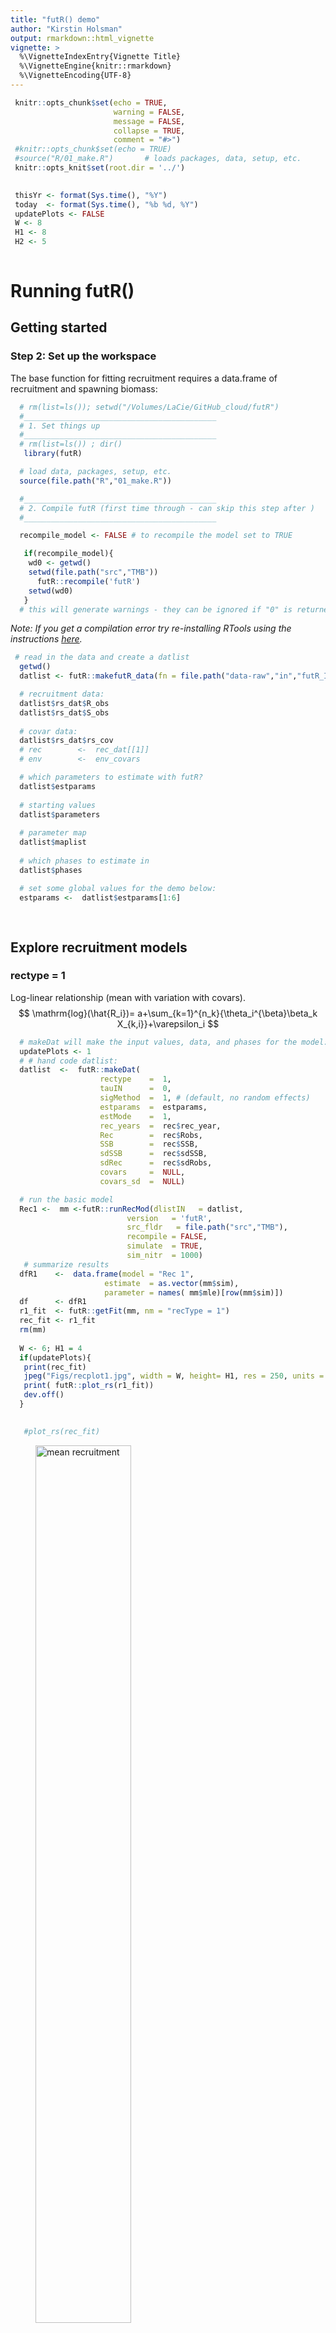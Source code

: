 ```yaml
---
title: "futR() demo"
author: "Kirstin Holsman"
output: rmarkdown::html_vignette
vignette: >
  %\VignetteIndexEntry{Vignette Title}
  %\VignetteEngine{knitr::rmarkdown}
  %\VignetteEncoding{UTF-8}
---
```



<!--   # html_notebook: -->
<!--   #   toc: TRUE -->
<!--   #   df_print: kable -->
<!--   #   fig_caption: yes -->
<!--   #   theme: flatly -->
<!--  rmarkdown:html_vignette -->
<!-- vignette: > -->
<!--   %\VignetteIndexEntry{futR documentation} -->
<!--   %\VignetteEngine{knitr::rmarkdown} -->
<!--   %\VignetteEncoding{UTF-8} -->

```r
 knitr::opts_chunk$set(echo = TRUE,
                       warning = FALSE, 
                       message = FALSE,
                       collapse = TRUE,
                       comment = "#>") 
 #knitr::opts_chunk$set(echo = TRUE)
 #source("R/01_make.R")       # loads packages, data, setup, etc.
 knitr::opts_knit$set(root.dir = '../')
 
```


```r

 thisYr <- format(Sys.time(), "%Y")
 today  <- format(Sys.time(), "%b %d, %Y")
 updatePlots <- FALSE
 W <- 8
 H1 <- 8
 H2 <- 5
 
```

# Running futR() 

## Getting started {.tabset}

### Step 2: Set up the workspace

The base function for fitting recruitment requires a data.frame of recruitment and spawning biomass:

```r
  # rm(list=ls()); setwd("/Volumes/LaCie/GitHub_cloud/futR")
  #___________________________________________
  # 1. Set things up
  #___________________________________________
  # rm(list=ls()) ; dir()
   library(futR)

  # load data, packages, setup, etc.
  source(file.path("R","01_make.R"))

  #___________________________________________
  # 2. Compile futR	(first time through - can skip this step after )
  #___________________________________________

  recompile_model <- FALSE # to recompile the model set to TRUE

   if(recompile_model){
    wd0 <- getwd()
    setwd(file.path("src","TMB"))
      futR::recompile('futR')
    setwd(wd0)
   }
  # this will generate warnings - they can be ignored if "0" is returned

```

*Note: If you get a compilation error try re-installing RTools using the instructions [here](https://cran.r-project.org/bin/windows/Rtools/).*
      
```r
  
 # read in the data and create a datlist
  getwd()
  datlist <- futR::makefutR_data(fn = file.path("data-raw","in","futR_Inputs.xlsx" ), export_all=F)

  # recruitment data:
  datlist$rs_dat$R_obs
  datlist$rs_dat$S_obs
  
  # covar data:
  datlist$rs_dat$rs_cov
  # rec        <-  rec_dat[[1]]
  # env        <-  env_covars

  # which parameters to estimate with futR?
  datlist$estparams
  
  # starting values
  datlist$parameters
  
  # parameter map
  datlist$maplist
  
  # which phases to estimate in  
  datlist$phases

  # set some global values for the demo below:
  estparams <-  datlist$estparams[1:6]
  
  
```

## Explore recruitment models {.tabset}

### rectype = 1

Log-linear relationship (mean with variation with covars).
$$ \mathrm{log}(\hat{R_i})= a+\sum_{k=1}^{n_k}{\theta_i^{\beta}\beta_k X_{k,i}}+\varepsilon_i $$

```r

  # makeDat will make the input values, data, and phases for the model:
  updatePlots <- 1
  # # hand code datlist:
  datlist  <-  futR::makeDat(
                    rectype    =  1,
                    tauIN      =  0,
                    sigMethod  =  1, # (default, no random effects)
                    estparams  =  estparams,
                    estMode    =  1,
                    rec_years  =  rec$rec_year,
                    Rec        =  rec$Robs,
                    SSB        =  rec$SSB,
                    sdSSB      =  rec$sdSSB,
                    sdRec      =  rec$sdRobs,
                    covars     =  NULL,
                    covars_sd  =  NULL)

  # run the basic model
  Rec1 <-  mm <-futR::runRecMod(dlistIN   = datlist,
                          version   = 'futR',
                          src_fldr   = file.path("src","TMB"),
                          recompile = FALSE,
                          simulate  = TRUE,
                          sim_nitr  = 1000)
   # summarize results
  dfR1    <-  data.frame(model = "Rec 1",
                     estimate  = as.vector(mm$sim),
                     parameter = names( mm$mle)[row(mm$sim)])
  df      <- dfR1
  r1_fit  <- futR::getFit(mm, nm = "recType = 1")
  rec_fit <- r1_fit
  rm(mm)
  
  W <- 6; H1 = 4
  if(updatePlots){
   print(rec_fit)
   jpeg("Figs/recplot1.jpg", width = W, height= H1, res = 250, units = "in")
   print( futR::plot_rs(r1_fit))
   dev.off()
  }
   

```

```r
   #plot_rs(rec_fit)

```

![mean recruitment](../Figs/recplot1.jpg){width=60%}  

### rectype = 2

Log-linear relationship with spawners and covariates.

$$\mathrm{log}(\hat{R_i})= a + \sum_{k=1}^{n_k}{\theta_i^{\beta}\beta_k X_{k,i}}+ (b+\sum_{k=1}^{n_k}{\theta_i^{\lambda}\lambda_k X_{k,i}})* \hat{S_i}+\varepsilon_i$$

```r

  # makeDat will make the input values, data, and phases for the model:
  estparams1 <- estparams
  estparams1["log_a"] <- FALSE
  startVal_1     <-   list(log_a = -Inf) # force 0 intercept
  datlist  <-  makeDat(
                    rectype    =  2,
                    tauIN      =  0,
                    sigMethod  =  1, # (default, no random effects)
                    estparams  =  estparams1, # set to estparams to allow est of log_a
                    startVal   =  startVal_1, # set to NULL to remove 0 intercept
                    estMode    =  1,
                    rec_years  =  rec$rec_year,
                    Rec        =  rec$Robs,
                    SSB        =  rec$SSB,
                    sdSSB      =  rec$sdSSB,
                    sdRec      =  rec$sdRobs,
                    covars     =  NULL,
                    covars_sd  =  NULL)

  # run the basic model
  Rec2 <-  mm <-futR::runRecMod(dlistIN   = datlist,
                          version   = 'futR',
                          src_fldr   = "src/TMB",
                          recompile = FALSE,
                          simulate  = TRUE,
                          sim_nitr  = 1000)
  # summarize results
  dfR2    <-  data.frame(model = "Rec 2",
                     estimate  = as.vector(mm$sim),
                     parameter = names( mm$mle)[row(mm$sim)])
  df      <- rbind(dfR1,dfR2)
  r2_fit  <- getFit(mm, nm = "recType = 2")
  rec_fit <- rbind(rec_fit,r2_fit)
 rm(mm)
 if(updatePlots){
   jpeg("Figs/recplot2.jpg", width = W, height= H1, res = 250, units = "in")
   print(plot_rs(rec_fit))
   dev.off()
 }

```

```r
   #plot_rs(rec_fit)

```

![ ](../Figs/recplot2.jpg){width=60%}  
### rectype = 3

Beverton holt relationship.
<!-- $\gamma = 0$ -->

<!-- $$R_i  =  aS_ie^{\mathbf{\beta X}}{(1 - (b\gamma S_ie^{\mathbf{\beta X}})}^{1/\gamma})e^{\mathbf{\lambda X}}*e^{\sigma}$$ -->

$$\hat{R_i}=\frac{ a \hat{S_i}e^{ \left( \sum_{k=1}^{n_k}{\theta_i^{\beta}\beta_k X_{k,i}} \right)}}{ 1+b\hat{S_i}e^{\left( \sum_{k=1}^{n_k}{\theta_i^{\lambda}\lambda_k X_{k,i}} \right) }}+e^{\varepsilon_i}$$


```r

  # makeDat will make the input values, data, and phases for the model:
  datlist  <-  makeDat(
                    rectype    =  3,
                    tauIN      =  0,
                    sigMethod  =  1, # (default, no random effects)
                    estparams  =  estparams,
                    estMode    =  1,
                    rec_years  =  rec$rec_year,
                    Rec        =  rec$Robs,
                    SSB        =  rec$SSB,
                    sdSSB      =  rec$sdSSB,
                    sdRec      =  rec$sdRobs,
                    covars     =  NULL,
                    covars_sd  =  NULL)

  # run the basic model
  Rec3 <-  mm <-runRecMod(dlistIN   = datlist,
                          version   = 'futR',
                          src_fldr   = "src/TMB",
                          recompile = FALSE,
                          simulate  = TRUE,
                          sim_nitr  = 1000)
  # summarize results
  dfR3    <-  data.frame(model = "Rec 3",
                     estimate  = as.vector(mm$sim),
                     parameter = names( mm$mle)[row(mm$sim)])
  df      <- rbind(df,dfR3)
  r3_fit  <- getFit(mm, nm = "recType = 3")
  rec_fit <- rbind(rec_fit,r3_fit)
  rm(mm)
  
  if(updatePlots){
     jpeg("Figs/recplot3.jpg", width = W, height= H1, res = 250, units = "in")
     print(plot_rs(rec_fit))
     dev.off()
  }

```

```r
   #plot_rs(rec_fit)
```

![ ](../Figs/recplot3.jpg){width=60%}    

### rectype = 4

Ricker relationship.

<!-- $$\mathrm{ln}\hat{R_i}= ae^{\left( \sum_{k=1}^{n_k}{\theta_i^{\beta}\beta_k X_{k,i}} \right)}-be^{\left( \sum_{k=1}^{n_k}{\theta_i^{\lambda}\lambda_k X_{k,i}}\right)}\hat{S_i}+\mathrm{ln}\hat{S_i}+\varepsilon_i $$ -->
$$\mathrm{ln}\hat{R_i}= \left(a+ \sum_{k=1}^{n_k}{\theta_i^{\beta}\beta_k X_{k,i}} \right)-\left(b+ \sum_{k=1}^{n_k}{\theta_i^{\lambda}\lambda_k X_{k,i}}\right)\hat{S_i}+\mathrm{ln}\hat{S_i}+\varepsilon_i $$


```r

  estparams_0 <- estparams
  estparams_0[["beta"]] <- estparams_0[["lambda"]] <- FALSE
  # makeDat will make the input values, data, and phases for the model:
  datlist  <-  makeDat(
                    rectype    =  4,
                    tauIN      =  0,
                    sigMethod  =  1, # (default, no random effects)
                    estparams  =  estparams_0,
                    estMode    =  1,
                    rec_years  =  rec$rec_year,
                    Rec        =  rec$Robs,
                    SSB        =  rec$SSB,
                    sdSSB      =  rec$sdSSB,
                    sdRec      =  rec$sdRobs,
                    covars     =  NULL,
                    covars_sd  =  NULL)

  # run the basic model
  Rec4 <-  mm <-runRecMod(dlistIN   = datlist,
                          version   = 'futR',
                          src_fldr   = "src/TMB",
                          recompile = FALSE,
                          simulate  = TRUE,
                          sim_nitr  = 1000)

  # summarize results
  dfR4    <-  data.frame(model = "Rec 4",
                     estimate  = as.vector(mm$sim),
                     parameter = names( mm$mle)[row(mm$sim)])
  df      <- rbind(dfR4)
  r4_fit  <- getFit(mm, nm = "recType = 4")
  rec_fit <- rbind(rec_fit,r4_fit)
 rm(mm)
 if(updatePlots){
   jpeg("Figs/recplot4.jpg", width = W, height= H1, res = 250, units = "in")
   print(plot_rs(rec_fit))
   dev.off()
 }

```

```r
   #plot_rs(rec_fit)

```

![ ](../Figs/recplot4.jpg){width=60%}  

### rectype = 4 with covariates

Ricker relationship fit with covariates on pre-spawning success and post-spawning survival.

<!-- $$\mathrm{log}\hat{R_i}= a\left( \sum_{k=1}^{n_k}{\theta_i^{\beta}\beta_k X_{k,i}} \right)-b\hat{S_i}\sum_{k=1}^{n_k}{\theta_i^{\lambda}\lambda_k X_{k,i}}+\mathrm{ln}\hat{S_i}+\varepsilon_i $$ -->

$$\mathrm{ln}\hat{R_i}= \left(a+ \sum_{k=1}^{n_k}{\theta_i^{\beta}\beta_k X_{k,i}} \right)-\left(b+ \sum_{k=1}^{n_k}{\theta_i^{\lambda}\lambda_k X_{k,i}}\right)\hat{S_i}+\mathrm{ln}\hat{S_i}+\varepsilon_i $$

```r
  
  # read in the data and create a datlist (rather than hand code it)
  #datlist <- makefutR_data("data/in/futR_Inputs.xlsx" )
  datlist <- makefutR_data(file.path("data-raw","in","futR_Inputs.xlsx" ))

  datlist_post <- datlist
  datlist_pre  <- datlist
  datlist_post$estparams[["beta"]] <- FALSE
  datlist_pre$estparams[["lambda"]] <- FALSE
  # run the basic model
  Rec4_covar <-  mm <-runRecMod(dlistIN   = datlist,
                          version   = 'futR',                           
                          src_fldr   = "src/TMB",
                          recompile = FALSE,
                          simulate  = TRUE,
                          sim_nitr  = 1000)

  # summarize results
  dfR4_c    <-  data.frame(model = "Rec 4 with covar",
                     estimate  = as.vector(mm$sim),
                     parameter = names( mm$mle)[row(mm$sim)])
  df        <- rbind(dfR4,dfR4_c)
  r4_fit_c  <- getFit(mm, nm = "recType = 4 with pre- and post- covar")
  rec_fit   <- rbind(r4_fit,r4_fit_c)
  rm(mm)
  
  
  # run the basic model
   mm <-runRecMod(dlistIN   = datlist_pre,
                          version   = 'futR',                           
                          src_fldr   = "src/TMB",
                          recompile = FALSE,
                          simulate  = TRUE,
                          sim_nitr  = 1000)

  # summarize results
  dfR4_c_pre    <-  data.frame(model = "Rec 4 with covar on pre",
                     estimate  = as.vector(mm$sim),
                     parameter = names( mm$mle)[row(mm$sim)])
  df      <- rbind(df,dfR4_c_pre)
  r4_fit_c_pre  <- getFit(mm, nm = "recType = 4 with pre-covar")
  rec_fit <- rbind(rec_fit,r4_fit_c_pre)
  
  rm(mm)
  # run the basic model
   mm <-runRecMod(dlistIN   = datlist_post,
                          version   = 'futR',                           
                          src_fldr   = "src/TMB",
                          recompile = FALSE,
                          simulate  = TRUE,
                          sim_nitr  = 1000)

  # summarize results
  dfR4_c_post    <-  data.frame(model = "Rec 4 with covar on post",
                     estimate  = as.vector(mm$sim),
                     parameter = names( mm$mle)[row(mm$sim)])
  df      <- rbind(df,dfR4_c_post)
  r4_fit_c_post  <- getFit(mm, nm = "recType = 4 with post-covar")
  rec_fit <- rbind(rec_fit,r4_fit_c_post)
  
  rm(mm)
  
  
 if(updatePlots){
   jpeg("Figs/recplot5.jpg", width = W, height= H1, res = 250, units = "in")
   print(plot_rs(rec_fit))
   dev.off()
 }

```

```r
   #plot_rs(rec_fit)

```

![ ](../Figs/recplot5.jpg){width=60%}  

<!-- # ```{r plotR4_covpar, fig.dim=c(10, 4),echo=F} -->
<!-- #   # now plot the density of each parm: -->
<!-- #   plot_par_pdf(df) -->
<!-- # ``` -->
<!-- #  -->

## Explore obs. error options  {.tabset}

Let's start by fitting based models (no climate covariates) with different options for observation error.

1. No observation error (tau = 0)
2. estimate sigma, random effects on SSB if tau >0, tau input
3. unbiased sigma estimate, tau input
4. as in 1 but with defined measurement error for rec (indep of random effects on Spawners/SSB)
5. as in 1 but with  defined measurement error for rec and Spawners/SSB)

**Run this code first**

```r

   estparams  = c(
    log_a        = TRUE,
    log_b        = TRUE,
    beta         = FALSE,  # no env covariate
    lambda       = FALSE,  # no env covariate
    epsi_s       = TRUE,
    logsigma     = TRUE)

   rectype_use <- 4 # recType to use (Ricker)

```


Now explore different sigMethod settings starting with sigMethod = 0. Note comparitive plots at the bottom of each tab.

### sigMethod = 1

The base model fits the lognormally distributed process error for recruitment ($\sigma$) using maximum likelihood (i.e., ordinary least squares). When sigMethod =1 , no observation error ($\tau = 0$) is estimated for either spawners (S) or recruitment (R) estimates.

```r

  # makeDat will make the input values, data, and phases for the model:
  datlist  <-  makeDat(
                    tauIN      =  0,  # set tau to zero (no random effects)
                    sigMethod  =  1,
                    estparams  =  estparams,
                    rectype    =  rectype_use, #Ricker
                    rec_years  =  rec$rec_year,
                    Rec        =  rec$Robs,
                    SSB        =  rec$SSB,
                    sdSSB      =  rec$sdSSB,
                    sdRec      =  rec$sdRobs,
                    covars     =  NULL,
                    covars_sd  =  NULL)

  # run the basic model

  m_S1 <-  mm <-runRecMod(dlistIN   = datlist,
                       version   = 'futR',                           
                       src_fldr   = "src/TMB",
                       recompile = F,
                       simulate  = TRUE,
                       sim_nitr  = 1000)

  df_S1 <-  data.frame(model = "sigMethod 1",
                     estimate=as.vector(mm$sim),
                     parameter=names( mm$mle)[row(mm$sim)])
  rm(mm)

  mu   <- df_S1%>%group_by(model,parameter)%>%summarise(grp.mean=mean(estimate))
  peak <- df_S1%>%group_by(model,parameter)%>%
    count(parameter,round(estimate,1))%>%
    slice(which.max(n))
  names(peak)<- c("model","parameter","freq","n")
  H2 <- 5
 if(updatePlots){
    jpeg("Figs/plotpar1.jpg", width = W, height= H2, res = 250, units = "in")
    print(plot_par_pdf(df_S1))
    dev.off()
 }
```

```r
  # plot_par_pdf(df_S1)
```

![](../Figs/plotpar1.jpg){width=90%}  

### sigMethod = 2


The base model fits the lognormally distributed process error for recruitment ($\sigma$) using maximum likelihood (i.e., ordinary least squares). Additionally, when sigMethod = 2 and $\tau$ is input ($0<\tau<1$), observation errors are estimated for recruitment and spawners. Observation errors are statistically independent, random normal variables with similar variance but because of lack of other information $\sigma_R$ is modeled as a function of process error via the $\tau$ scalar (see eq 4 in Porch, C. E., and M. V. Lauretta. 2016). Observation error for recruitment is modeled with log-normally distributed observation error as a function of $\sigma$ as:
$log\hat{R}_i\sim N(0,\sigma_R)$ where $\sigma_R=(1+\tau)*\sigma$

Similarly, spawner indices ($\hat{S}_{i-1}$) include log-normally distributed observation error as:
$log\hat{S}_{i-1} \sim N(0,\sigma_S)$ where $\sigma_S=\tau*\sigma$

```r

  # makeDat will make the input values, data, and phases for the model:
  datlist  <-  makeDat(
                    tauIN      =  1,
                    sigMethod  =  2,
                    estparams  =  estparams,
                    rectype    =  rectype_use, #Ricker
                    rec_years  =  rec$rec_year,
                    Rec        =  rec$Robs,
                    SSB        =  rec$SSB,
                    sdSSB      =  rec$sdSSB,
                    sdRec      =  rec$sdRobs,
                    covars     =  NULL,
                    covars_sd  =  NULL)

  # re-run the model with tau

  m_S2  <-  mm <-  runRecMod(dlistIN  = datlist,
                          version  = 'futR',
                          src_fldr   = "src/TMB",
                          recompile= F,
                          simulate = TRUE,
                          maxitr   = 100000,
                          maxeval  = 100000,
                          sim_nitr = 1000)

  df_S2 <-  data.frame(model = "sigMethod 2",
                    estimate   = as.vector(mm$sim),
                    parameter  = names( mm$mle)[row(mm$sim)])
  rm(mm)
  df <- rbind(df_S1, df_S2)
  mu   <- df%>%group_by(model,parameter)%>%summarise(grp.mean=mean(estimate))
  peak <- df%>%group_by(model,parameter)%>%
    count(parameter,round(estimate,1))%>%
    slice(which.max(n))
  names(peak)<- c("model","parameter","freq","n")
  if(updatePlots){
     jpeg("Figs/plotpar2.jpg", width = W, height= H2, res = 250, units = "in")
     print(plot_par_pdf(df))
     dev.off()
  }


```

```r
  #  plot_par_pdf(df)
```

![](../Figs/plotpar2.jpg){width=90%}  

### sigMethod = 3

As in sigMethod = 2, except when sigMethod = 3 $\sigma$ is estimated using the unbiased sigma estimate (sensu Ludwig and Walters 1982):

$$\sigma_i =  \frac1{(n_y-k)}*({ \frac{{\epsilon_{Ri}}^2}{1+\tau} + \frac{{\epsilon_{S,i}}^2}{\tau} })$$
where

  $$\epsilon_{Ri} = log(R_i) - log(\hat R_i) $$
  and
   $$\epsilon_{Si} = log(S_i) - log(\hat S_i) $$

```r
  # makeDat will make the input values, data, and phases for the model:
   datlist  <-  makeDat(
                    tauIN      =  .001,
                    sigMethod  =  3,
                    #tMethod    =  tm_use, #cloglog link (g = 1-exp(-exp(gamma)))
                    estparams  =  estparams,
                    rectype    =  rectype_use, #Ricker
                    rec_years  =  rec$rec_year,
                    Rec        =  rec$Robs,
                    SSB        =  rec$SSB,
                    sdSSB      =  rec$sdSSB,
                    sdRec      =  rec$sdRobs,
                    covars     =  NULL,
                    covars_sd  =  NULL)


  # re-run the model with tau

  m_S3 <-  mm <- runRecMod(dlistIN   = datlist,
                        version   = 'futR',                           
                        src_fldr   = "src/TMB",
                        recompile = F,
                        simulate  = TRUE,
                        sim_nitr  = 1000)

  df_S3 <-  data.frame(model = "sigMethod 3",
                     estimate=as.vector(mm$sim),
                     parameter=names( mm$mle)[row(mm$sim)])
  rm(mm)

  df <- rbind(df, df_S3)
  mu   <- df%>%group_by(model,parameter)%>%summarise(grp.mean=mean(estimate))
  peak <- df%>%group_by(model,parameter)%>%
    count(parameter,round(estimate,1))%>%
    slice(which.max(n))
  names(peak)<- c("model","parameter","freq","n")
  if(updatePlots){
    jpeg("Figs/plotpar3.jpg", width = W, height= H2, res = 250, units = "in")
    print(plot_par_pdf(df))
    dev.off()
  }
```


```r
  # plot_par_pdf(df)
```

![](../Figs/plotpar3.jpg){width=90%}  

### sigMethod = 4

As in sigMethod = 2 with observation error (random effects) on S if $\tau >0$,  but with defined measurement error ($\gamma_{R,i}$) for recruitment estimates (independent of random effects on spawners) such that:

  $log\hat{R}_i\sim N(0,\sigma_R)$  where $\sigma_{R,i}=\sigma_i+\gamma_{R,i}$.
 and
 $log\hat{S}_{i-1} \sim N(0,\sigma_S$ where $\sigma_S=\tau*\sigma$.



```r
  # makeDat will make the input values, data, and phases for the model:
   datlist  <-  makeDat(
                    tauIN      =  .03,
                    sigMethod  =  4,
                    #tMethod    =  tm_use, #cloglog link (g = 1-exp(-exp(gamma)))
                    estparams  =  estparams,
                    rectype    =  rectype_use, #Ricker
                    rec_years  =  rec$rec_year,
                    Rec        =  rec$Robs,
                    SSB        =  rec$SSB,
                    sdSSB      =  rec$sdSSB,
                    sdRec      =  rec$sdRobs,
                    covars     =  NULL,
                    covars_sd  =  NULL)

  # re-run the model with tau
  m_S4 <-  mm <- runRecMod(dlistIN=datlist,
                           version='futR',
                           src_fldr   = "src/TMB",
                           recompile=F,
                           simulate=TRUE,
                           sim_nitr = 1000)

  df_S4 <-  data.frame(model = "sigMethod 4",
                     estimate=as.vector(mm$sim),
                     parameter=names( mm$mle)[row(mm$sim)])
  rm(mm)

  df <- rbind(df, df_S4)
  mu   <- df%>%group_by(model,parameter)%>%summarise(grp.mean=mean(estimate))
  peak <- df%>%group_by(model,parameter)%>%
    count(parameter,round(estimate,1))%>%
    slice(which.max(n))
  names(peak)<- c("model","parameter","freq","n")
  if(updatePlots){
    jpeg("Figs/plotpar4.jpg", width = W, height= H2, res = 250, units = "in")
    print(plot_par_pdf(df))
    dev.off()
  }

```

```r
  #  plot_par_pdf(df)
```

![](../Figs/plotpar4.jpg){width=90%}  

### sigMethod = 5

As in sigMethod = 2 with observation error (random effects) on S and R if $\tau >0$,  but with defined measurement errors ($\gamma_{R,i}$ and $\gamma_{S,i}$) for recruitment and spawner estimates (independent of random effects on spawners) such that:

  $log\hat{R}_i\sim N(0,\sigma_R)$  where $\sigma_{R,i}=((1+\tau)*\sigma_i)+\gamma_{R,i}$.
 and
 $log\hat{S}_{i-1} \sim N(0,\sigma_S$ where $\sigma_S=(\tau*\sigma)+\gamma_{S,i}$.

Note that $\tau = 0$ defaults to the input variance for S and R as offsets for each.


```r
  # makeDat will make the input values, data, and phases for the model:
   datlist  <-  makeDat(
                    tauIN      =  .03,
                    sigMethod  =  5,
                    #tMethod    =  tm_use, #cloglog link (g = 1-exp(-exp(gamma)))
                    estparams  =  estparams,
                    rectype    =  rectype_use, #Ricker
                    rec_years  =  rec$rec_year,
                    Rec        =  rec$Robs,
                    SSB        =  rec$SSB,
                    sdSSB      =  rec$sdSSB,
                    sdRec      =  rec$sdRobs,
                    covars     =  NULL,
                    covars_sd  =  NULL)


  # re-run the model with tau

  m_S5 <-  mm <- runRecMod(dlistIN=datlist,
                           version='futR',
                           src_fldr   = "src/TMB",
                           recompile=F,
                           simulate=TRUE,
                           sim_nitr = 1000)

  df_S5 <-  data.frame(model = "sigMethod 5",
                     estimate=as.vector(mm$sim),
                     parameter=names( mm$mle)[row(mm$sim)])
  rm(mm)

  df <- rbind(df, df_S5)
  if(updatePlots){
    jpeg("Figs/plotpar5.jpg", width = W, height= H2, res = 250, units = "in")
    print(plot_par_pdf(df))
    dev.off()
  }
  

```

```r
  #plot_par_pdf(df)
```

![](../Figs/plotpar5.jpg){width=90%}  

```r

# source("R/make.R")
 # copy and paste this into R window (won't work within markdown)
  tmpwd<- getwd()
  setwd(file.path(tmpwd,"vignettes"))
  rmd2md(rmd_fl = "futR_demo",md_fl = "README")
  setwd(tmpwd)
  file.copy(from = file.path(tmpwd,"vingettes","README.md"),
            to = file.path(tmpwd,"README.md"),overwrite = T)
    file.copy(from = file.path(tmpwd,"vingettes","futR_demo.html"),
            to = file.path(tmpwd,"index.html"),overwrite = T)
      file.copy(from = file.path(tmpwd,"vingettes","futR_demo.html"),
            to = file.path(tmpwd,"(root)","index.html"),overwrite = T)

```










